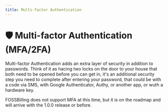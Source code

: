 ```yaml
---
title: Multi-factor Authentication
---
```


# :shield: Multi-factor Authentication (MFA/2FA)
Multi-factor Authentication adds an extra layer of security in addition to passwords. Think of it as hacing two locks on the door to your house that both need to be opened before you can get in, it's an additional security step you need to complete after entering your password, that could be with a code via SMS, with Google Authenticator, Authy, or another app, or wuth a hardware key.

FOSSBilling does not support MFA at this time, but it is on the roadmap and will arrive with the 1.0.0 release or before. 
